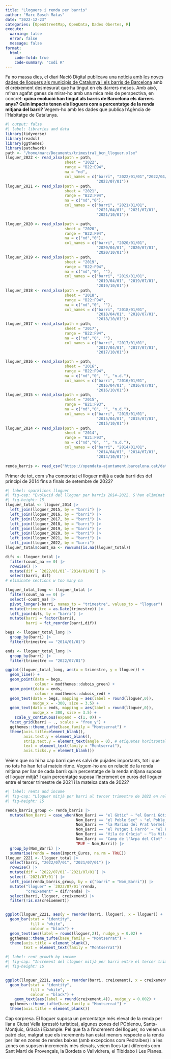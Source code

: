 ```yaml
---
title: "Lloguers i renda per barris"
author: "Marc Bosch Matas"
date: "2022-12-23"
categories: [OpenStreetMap, OpenData, Dades Obertes, R]
execute:
  warning: false
  error: false
  message: false
format:
  html: 
    code-fold: true
    code-summary: "Codi R"
---
```


Fa no massa dies, el diari Nació Digital publicava una [notícia amb les noves dades de lloguers als municipis de Catalunya i els barris de Barcelona](https://www.naciodigital.cat/noticia/250583/lloguer-municipis-barris-barcelona-encarit-euros-any) amb el creixement desmesurat que ha tingut en els darrers mesos. Amb això, m'han agafat ganes de mirar-ho amb una mica més de perspectiva, en concret: **quina evolució han tingut als barris de Barcelona els darrers anys? Quin impacte tenen els lloguers com a percentatge de la renda mitjana del barri?** Vegem-ho amb les dades que publica l'Agència de l'Habitatge de Catalunya.


```r
#| output: false
#| label: libraries and data
library(tidyverse)
library(readxl)
library(ggthemes)
library(patchwork)
path <- "/home/marc/Documents/trimestral_bcn_lloguer.xlsx"
lloguer_2022 <- read_xlsx(path = path,
                          sheet = "2022",
                          range = "B22:E94",
                          na = "nd",
                          col_names = c("barri", "2022/01/01","2022/04/01",
                                        "2022/07/01"))
lloguer_2021 <- read_xlsx(path = path,
                          sheet = "2021",
                          range = "B22:F94",
                          na = c("nd","0"),
                          col_names = c("barri", "2021/01/01",
                                        "2021/04/01", "2021/07/01", 
                                        "2021/10/01"))

lloguer_2020 <- read_xlsx(path = path,
                          sheet = "2020",
                          range = "B22:F94",
                          na = c("nd","0"),
                          col_names = c("barri", "2020/01/01",
                                        "2020/04/01", "2020/07/01", 
                                        "2020/10/01"))
lloguer_2019 <- read_xlsx(path = path,
                          sheet = "2019",
                          range = "B22:F94",
                          na = c("nd","0", ""),
                          col_names = c("barri", "2019/01/01",
                                        "2019/04/01", "2019/07/01", 
                                        "2019/10/01"))
lloguer_2018 <- read_xlsx(path = path,
                          sheet = "2018",
                          range = "B22:F94",
                          na = c("nd","0", ""),
                          col_names = c("barri", "2018/01/01",
                                        "2018/04/01", "2018/07/01", 
                                        "2018/10/01"))
lloguer_2017 <- read_xlsx(path = path,
                          sheet = "2017",
                          range = "B22:F94",
                          na = c("nd","0", ""),
                          col_names = c("barri", "2017/01/01",
                                        "2017/04/01", "2017/07/01", 
                                        "2017/10/01"))

lloguer_2016 <- read_xlsx(path = path,
                          sheet = "2016",
                          range = "B22:F94",
                          na = c("nd","0", "", "n.d."),
                          col_names = c("barri", "2016/01/01",
                                        "2016/04/01", "2016/07/01", 
                                        "2016/10/01"))
lloguer_2015 <- read_xlsx(path = path,
                          sheet = "2015",
                          range = "B21:F93",
                          na = c("nd","0", "", "n.d."),
                          col_names = c("barri", "2015/01/01",
                                        "2015/04/01", "2015/07/01", 
                                        "2015/10/01"))
lloguer_2014 <- read_xlsx(path = path,
                          sheet = "2014",
                          range = "B21:F93",
                          na = c("nd","0", "", "n.d."),
                          col_names = c("barri", "2014/01/01",
                                        "2014/04/01", "2014/07/01", 
                                        "2014/10/01"))

renda_barris <- read_csv("https://opendata-ajuntament.barcelona.cat/data/dataset/c9b9b5e5-b02f-4b47-892b-79acf0191802/resource/0d9df8cf-8b95-43c3-b07d-14e11f2ebdaf/download/2019_renda_neta_mitjana_per_llar.csv")
```



Primer de tot, com s'ha comportat el lloguer mitjà a cada barri des del principi de 2014 fins a finals de setembre de 2022?

```r
#| label: sparklines lloguer
#| fig-cap: "Evolució del lloguer per barris 2014-2022. S'han eliminat els barris amb  valors perduts."
#| fig-height: 15
lloguer_total <- lloguer_2014 |>  
  left_join(lloguer_2015, by = "barri") |> 
  left_join(lloguer_2016, by = "barri") |> 
  left_join(lloguer_2017, by = "barri") |> 
  left_join(lloguer_2018, by = "barri") |> 
  left_join(lloguer_2019, by = "barri") |> 
  left_join(lloguer_2020, by = "barri") |> 
  left_join(lloguer_2021, by = "barri") |> 
  left_join(lloguer_2022, by = "barri")
lloguer_total$count_na <- rowSums(is.na(lloguer_total))

difs <- lloguer_total |>
  filter(count_na == 0) |> 
  rowwise() |> 
  mutate(dif = `2022/01/01`-`2014/01/01`) |> 
  select(barri, dif)
# eliminate sections w too many na

lloguer_total_long <- lloguer_total |>  
  filter(count_na == 0) |> 
  select(-count_na) |> 
  pivot_longer(-barri, names_to = "trimestre", values_to = "lloguer") |> 
  mutate(trimestre = as.Date(trimestre)) |> 
  left_join(difs, by = "barri") |> 
  mutate(barri = factor(barri),
         barri = fct_reorder(barri,dif))

begs <- lloguer_total_long |> 
  group_by(barri) |> 
  filter(trimestre == "2014/01/01")

ends <- lloguer_total_long |> 
  group_by(barri) |> 
  filter(trimestre == "2022/07/01")

ggplot(lloguer_total_long, aes(x = trimestre, y = lloguer)) + 
  geom_line() + 
  geom_point(data = begs,
             colour = modthemes::dubois_green) + 
  geom_point(data = ends,
             colour = modthemes::dubois_red) + 
  geom_text(data = begs, mapping = aes(label = round(lloguer,0)), 
            nudge_x = -300, size = 3.5) + 
  geom_text(data = ends, mapping = aes(label = round(lloguer,0)), 
            nudge_x = 300, size = 3.5) + 
    scale_y_continuous(expand = c(1, 0)) +
  facet_grid(barri ~ ., scales = "free_y") +
  ggthemes::theme_tufte(base_family = "Montserrat") + 
  theme(axis.title=element_blank(), 
        axis.text.y = element_blank(),
        strip.text.y = element_text(angle = 0), # etiquetes horitzontals
        text = element_text(family = "Montserrat"),
        axis.ticks.y = element_blank()) 
```


Veiem que no hi ha cap barri que es salvi de pujades importants, tot i que no tots ho han fet al mateix ritme. Vegem-ho ara en relació de la renda mitjana per llar de cada barri: quin percentatge de la renda mitjana suposa el lloguer mitjà? I quin percentatge suposa l'increment en euros del lloguer entre el tercer trimestre de 2021 i la mateixa data de 2022?


```r
#| label: rents and income
#| fig-cap: "Lloguer mitjà per barri al tercer trimestre de 2022 en relació a la renda mitjana del barri. La renda del barri es calcula com la mitjana entre les rendes de cada secció censal i correspon al darrer valor disponible al portal de dades de l'Ajuntament de Barcelona (2019)"
#| fig-height: 15

renda_barris_group <- renda_barris |> 
  mutate(Nom_Barri = case_when(Nom_Barri == "el Gòtic" ~ "el Barri Gòtic",
                               Nom_Barri == "el Poble Sec" ~ "el Poble Sec - AEI Parc Montjuïc",
                               Nom_Barri == "la Marina del Prat Vermell" ~ "la Marina del Prat Vermell - AEI Zona Franca",
                               Nom_Barri == "el Putget i Farró" ~ "el Putxet i el Farró",
                               Nom_Barri == "Vila de Gràcia" ~ "la Vila de Gràcia",
                               Nom_Barri == "Camp de l'Arpa del Clot" ~ "el Camp de l'Arpa del Clot",
                               TRUE ~ Nom_Barri)) |> 
  group_by(Nom_Barri) |> 
  summarise(renda = mean(Import_Euros, na.rm = TRUE))
lloguer_2221 <- lloguer_total |> 
  select(barri, "2022/07/01", "2021/07/01") |> 
  rowwise() |> 
  mutate(dif = `2022/07/01`-`2021/07/01`) |> 
  select(-`2021/07/01`) |> 
  left_join(renda_barris_group, by = c("barri" = "Nom_Barri")) |> 
  mutate("lloguer" = `2022/07/01`/renda,
         "creixement" = dif/renda) |> 
  select(barri, lloguer, creixement) |> 
  filter(!is.na(creixement))


ggplot(lloguer_2221, aes(y = reorder(barri, lloguer), x = lloguer)) + 
  geom_bar(stat = "identity",
           fill = "white",
           colour = "black") + 
  geom_text(aes(label = round(lloguer,2)), nudge_y = 0.02) + 
  ggthemes::theme_tufte(base_family = "Montserrat") + 
  theme(axis.title = element_blank(),
        text = element_text(family = "Montserrat"))

```


```r
#| label: rent growth by income
#| fig-cap: "Increment del lloguer mitjà per barri entre el tercer trimestre de 2021 i la mateixa data de 2022 en relació a la renda mitjana del barri. La renda del barri es calcula com la mitjana entre les rendes de cada secció censal i correspon al darrer valor disponible al portal de dades de l'Ajuntament de Barcelona (2019)"
#| fig-height: 15


ggplot(lloguer_2221, aes(y = reorder(barri, creixement), x = creixement)) + 
  geom_bar(stat = "identity",
           fill = "white",
           colour = "black") + 
    geom_text(aes(label = round(creixement,4)), nudge_y = 0.002) +
  ggthemes::theme_tufte(base_family = "Montserrat") + 
  theme(axis.title = element_blank())

```

Cap sorpresa. El lloguer suposa un percentatge més elevat de la renda per llar a Ciutat Vella (pressió turística), algunes zones del POblenou, Sants-Montjuic, Gràcia i Eixample.
Pel que fa a l'increment del lloguer, no veiem un patró clar, malgrat que els increments han estat menors respecte a la renda per llar en zones de rendes baixes (amb excepcions com Pedralbes) i a les zones on suposen increments més elevats, veiem llocs tant diferents com Sant Martí de Provençals, la Bordeta o Vallvidrera, el Tibidabo i Les Planes.